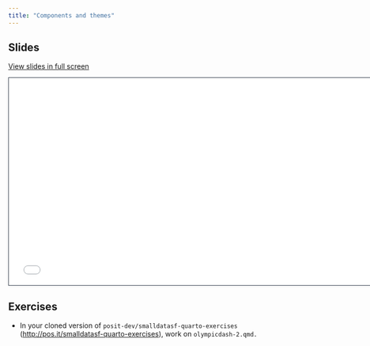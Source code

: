 ```yaml
---
title: "Components and themes"
---
```


## Slides

[View slides in full screen](2-components-theming.html)

```{=html}
<iframe class="slide-deck" src="2-components-theming.html" height="420" width="747" style="border: 1px solid #2e3846;"></iframe>
```

## Exercises

-   In your cloned version of `posit-dev/smalldatasf-quarto-exercises` (<http://pos.it/smalldatasf-quarto-exercises>), work on `olympicdash-2.qmd.`
